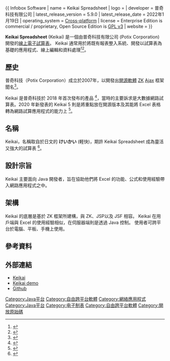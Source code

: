 {{COI|time=2022-05-08T05:13:40+00:00}}
{{ Infobox Software
| name                   	= Keikai Spreadsheet
| logo                          = <!-- 檔案不存在 [[File:KEIKAI.png|File:KEIKAI.png]] -->
| developer              	= 普奇科技有限公司
| latest_release_version	= 5.9.0
| latest_release_date           = 2022年1月19日
| operating_system              = [[Cross-platform|Cross-platform]]
| license                	= Enterprise Edition is commercial / proprietary, Open Source Edition is [[GPL_v3|GPL v3]] 
| website                	= {{URL|https://keikai.io/}}
}}

'''Keikai Spreadsheet''' (Keikai) 是一個由普奇科技有限公司 (Potix Corporation) 開發的[[線上|線上]][[電子試算表|電子試算表]]。 Keikai 通常用於將既有報表整入系統、開發以試算表為基礎的應用程式、線上編輯和資料處理<ref>{{cite web|url=https://dzone.com/articles/excel-ui-with-java-flexibility-merging-spreadsheet|title=Dzone - Merge Spreadsheet Data|access-date=2020-09-03|archive-date=2020-08-15|archive-url=https://web.archive.org/web/20200815050939/https://dzone.com/articles/excel-ui-with-java-flexibility-merging-spreadsheet|dead-url=no}}</ref><ref>{{cite web|url=https://dzone.com/articles/automate-your-excel-based-workflow-in-java-invoice|title=Dzone - Invoice Builder Example|access-date=2020-09-03|archive-date=2020-09-20|archive-url=https://web.archive.org/web/20200920143000/https://dzone.com/articles/automate-your-excel-based-workflow-in-java-invoice|dead-url=no}}</ref>。

== 歷史 ==
普奇科技（Potix Corporation）成立於2007年，以開發出[[開源軟體|開源軟體]] [[ZK|ZK]] [[Ajax|Ajax]] 框架聞名<ref>{{cite web|url=https://www.ithome.com.tw/node/47400|title=台灣軟體之光|access-date=2020-09-03|archive-date=2016-03-17|archive-url=https://web.archive.org/web/20160317061326/http://www.ithome.com.tw/node/47400|dead-url=no}}</ref>。

Keikai 是普奇科技於 2018 年首次發布的產品 <ref>{{cite web|url=https://www.producthunt.com/posts/keikai|title=Product Hunt - Keikai|access-date=2020-09-03|archive-date=2020-08-09|archive-url=https://web.archive.org/web/20200809053318/https://www.producthunt.com/posts/keikai|dead-url=no}}</ref>，當時的主要訴求是大數據網路試算表。2020 年新發表的 Keikai 5 則是將重點放在開源版本及其能將 Excel 表格轉為網路試算應用程式的能力上 <ref>{{cite web|url=https://www.producthunt.com/posts/keikai-5-0|title=Product Hunt - Keikai 5|access-date=2020-09-03}}</ref>。

== 名稱 ==
Keikai，名稱取自於日文的 '''けいかい''' (軽快)，期許 Keikai Spreadsheet 成為靈活又強大的試算表 <ref>{{cite web|url=https://keikai.io/blog/p/Why-we-spent-10-years-to-create-another-web-spreadsheet.html|title=Keikai Blog - intro|access-date=2020-09-03}}</ref>。

== 設計宗旨 ==
Keikai 主要面向 Java 開發者，旨在協助他們將 Excel 的功能、公式和使用經驗帶入網路應用程式之中。

== 架構 ==
Keikai 的底層是基於 ZK 框架所建構，與 ZK、JSP以及 JSF 相容。
Keikai 在用戶端與 Excel 的使用經驗相似，在伺服器端則是透過 Java 控制。
使用者可跨平台於電腦、平板、手機上使用。

== 參考資料 ==
<references />
{{reflist|2}}

== 外部連結 ==
*[https://keikai.io/ Keikai] {{Wayback|url=https://keikai.io/ |date=20201101084222 }} {{en}}
*[https://keikai.io/demo/ Keikai demo] {{Wayback|url=https://keikai.io/demo/ |date=20200828022945 }} {{en}}
*[https://github.com/keikai Github] {{en}}

[[Category:Java平台|Category:Java平台]]

[[Category:自由跨平台軟體|Category:自由跨平台軟體]]

[[Category:網絡應用程式|Category:網絡應用程式]]
[[Category:Java平台|Category:Java平台]]
[[Category:电子制表|Category:电子制表]]
[[Category:自由跨平台軟體|Category:自由跨平台軟體]]
[[Category:開放原始碼|Category:開放原始碼]]